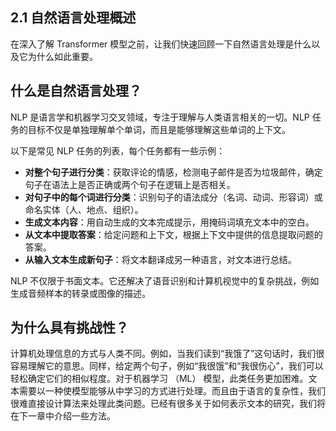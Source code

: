 ## 2.1 自然语言处理概述

在深入了解 Transformer 模型之前，让我们快速回顾一下自然语言处理是什么以及它为什么如此重要。

## 什么是自然语言处理？ 

NLP 是语言学和机器学习交叉领域，专注于理解与人类语言相关的一切。NLP 任务的目标不仅是单独理解单个单词，而且是能够理解这些单词的上下文。

以下是常见 NLP 任务的列表，每个任务都有一些示例：

- **对整个句子进行分类**：获取评论的情感，检测电子邮件是否为垃圾邮件，确定句子在语法上是否正确或两个句子在逻辑上是否相关。
- **对句子中的每个词进行分类**：识别句子的语法成分（名词、动词、形容词）或命名实体（人、地点、组织）。
- **生成文本内容**：用自动生成的文本完成提示，用掩码词填充文本中的空白。
- **从文本中提取答案**：给定问题和上下文，根据上下文中提供的信息提取问题的答案。
- **从输入文本生成新句子**：将文本翻译成另一种语言，对文本进行总结。

NLP 不仅限于书面文本。它还解决了语音识别和计算机视觉中的复杂挑战，例如生成音频样本的转录或图像的描述。

## 为什么具有挑战性？

计算机处理信息的方式与人类不同。例如，当我们读到“我饿了”这句话时，我们很容易理解它的意思。同样，给定两个句子，例如“我很饿”和“我很伤心”，我们可以轻松确定它们的相似程度。对于机器学习 （ML） 模型，此类任务更加困难。文本需要以一种使模型能够从中学习的方式进行处理。而且由于语言的复杂性，我们很难直接设计算法来处理此类问题。已经有很多关于如何表示文本的研究，我们将在下一章中介绍一些方法。